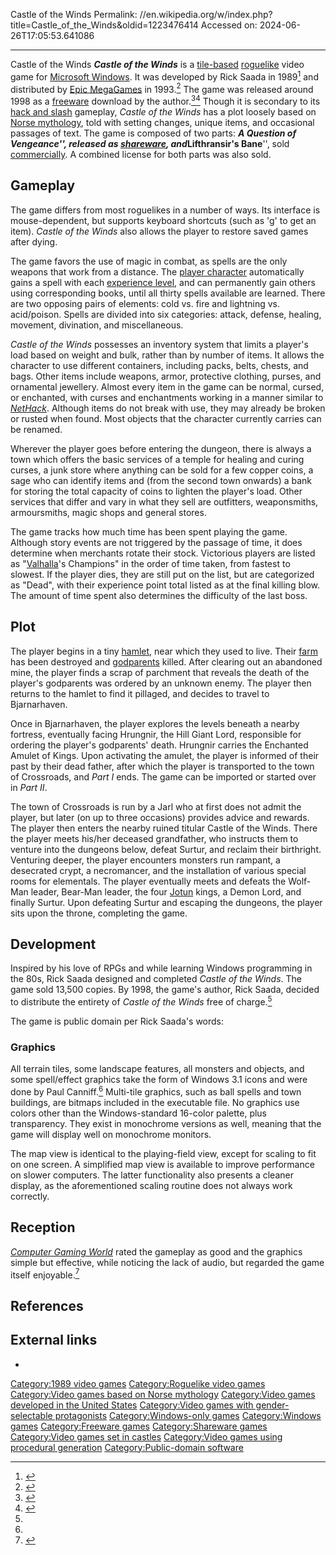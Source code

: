 Castle of the Winds
Permalink: //en.wikipedia.org/w/index.php?title=Castle_of_the_Winds&oldid=1223476414
Accessed on: 2024-06-26T17:05:53.641086



------
Castle of the Winds
{{Infobox video game
|title = Castle of the Winds II sequel
|image = Castle_of_the_Winds_II_Cover.jpg
|developer=SaadaSoft ([[Rick Saada]])
|publisher = [[Epic MegaGames]]
|artist = Paul Canniff
|released = 1989, 1992
|genre = [[Roguelike]]
|modes = [[Single-player]]
|platforms = [[Windows 3.x]]
}}
'''''Castle of the Winds''''' is a [[Tile-based game#Video games|tile-based]] [[roguelike]] video game for [[Microsoft Windows]]. It was developed by Rick Saada in 1989<ref name="gamasutra">{{cite web |url=http://www.gamasutra.com/view/news/103477/Playing_Catch_Up_Castle_of_the_Winds_Rick_Saada.php |title=Playing Catch Up: Castle of the Winds' Rick Saada |website=[[Gamasutra]] |first1=Alistair |last1=Wallis |date=2007-01-25 |access-date=2017-08-17}}</ref> and distributed by [[Epic Games|Epic MegaGames]] in 1993.<ref>{{cite web |url=http://www.g4tv.com/games/pc/8247/castle-of-the-winds/ |archive-url=https://web.archive.org/web/20160617110855/http://www.g4tv.com/games/pc/8247/castle-of-the-winds/ |archive-date=2016-06-17 |title=Castle of the Winds for PC |website=[[G4 (U.S. TV channel)|G4]] |access-date=2017-08-17 |url-status=dead}}</ref> The game was released around 1998 as a [[freeware]] download by the author.<ref name="odin-downloads">{{cite web |url=http://lkbm.ecritters.biz/cotw/download.html |title=The Temple of Odin: Downloads |access-date=2017-08-17}}</ref><ref name="saada">{{cite web |last=Saada |first=Rick |title=The Rick Saada Home Page |date=2005-09-20 |url=http://www.exmsft.com/~ricks/ |archive-url=https://web.archive.org/web/20110717071112/http://www.exmsft.com/~ricks/ |archive-date=2011-07-17 |access-date=2012-12-06}}</ref> Though it is secondary to its [[hack and slash]] gameplay, ''Castle of the Winds'' has a plot loosely based on [[Norse mythology]], told with setting changes, unique items, and occasional passages of text. The game is composed of two parts: '''''A Question of Vengeance''''', released as [[shareware]], and '''''Lifthransir's Bane''''', sold [[Commercial software|commercially]]. A combined license for both parts was also sold.

==Gameplay==
The game differs from most roguelikes in a number of ways. Its interface is mouse-dependent, but supports keyboard shortcuts (such as 'g' to get an item). ''Castle of the Winds'' also allows the player to restore saved games after dying.

The game favors the use of magic in combat, as spells are the only weapons that work from a distance. The [[player character]] automatically gains a spell with each [[Experience point|experience level]], and can permanently gain others using corresponding books, until all thirty spells available are learned. There are two opposing pairs of elements: cold vs. fire and lightning vs. acid/poison. Spells are divided into six categories: attack, defense, healing, movement, divination, and miscellaneous.

''Castle of the Winds'' possesses an inventory system that limits a player's load based on weight and bulk, rather than by number of items. It allows the character to use different containers, including packs, belts, chests, and bags. Other items include weapons, armor, protective clothing, purses, and ornamental jewellery. Almost every item in the game can be normal, cursed, or enchanted, with curses and enchantments working in a manner similar to ''[[NetHack]]''. Although items do not break with use, they may already be broken or rusted when found. Most objects that the character currently carries can be renamed.

Wherever the player goes before entering the dungeon, there is always a town which offers the basic services of a temple for healing and curing curses, a junk store where anything can be sold for a few copper coins, a sage who can identify items and (from the second town onwards) a bank for storing the total capacity of coins to lighten the player's load. Other services that differ and vary in what they sell are outfitters, weaponsmiths, armoursmiths, magic shops and general stores.

The game tracks how much time has been spent playing the game. Although story events are not triggered by the passage of time, it does determine when merchants rotate their stock. Victorious players are listed as "[[Valhalla]]'s Champions" in the order of time taken, from fastest to slowest. If the player dies, they are still put on the list, but are categorized as "Dead", with their experience point total listed as at the final killing blow. The amount of time spent also determines the difficulty of the last boss.

==Plot==
The player begins in a tiny [[hamlet (place)|hamlet]], near which they used to live. Their [[farm]] has been destroyed and [[godparent]]s killed. After clearing out an abandoned mine, the player finds a scrap of parchment that reveals the death of the player's godparents was ordered by an unknown enemy. The player then returns to the hamlet to find it pillaged, and decides to travel to Bjarnarhaven.

Once in Bjarnarhaven, the player explores the levels beneath a nearby fortress, eventually facing Hrungnir, the Hill Giant Lord, responsible for ordering the player's godparents' death. Hrungnir carries the Enchanted Amulet of Kings. Upon activating the amulet, the player is informed of their past by their dead father, after which the player is transported to the town of Crossroads, and ''Part I'' ends. The game can be imported or started over in ''Part II''.

The town of Crossroads is run by a Jarl who at first does not admit the player, but later (on up to three occasions) provides advice and rewards. The player then enters the nearby ruined titular Castle of the Winds. There the player meets his/her deceased grandfather, who instructs them to venture into the dungeons below, defeat Surtur, and reclaim their birthright. Venturing deeper, the player encounters monsters run rampant, a desecrated crypt, a necromancer, and the installation of various special rooms for elementals. The player eventually meets and defeats the Wolf-Man leader, Bear-Man leader, the four [[Jötunn|Jotun]] kings, a Demon Lord, and finally Surtur. Upon defeating Surtur and escaping the dungeons, the player sits upon the throne, completing the game.

==Development==
Inspired by his love of RPGs and while learning Windows programming in the 80s, Rick Saada designed and completed ''Castle of the Winds''. The game sold 13,500 copies. By 1998, the game's author, Rick Saada, decided to distribute the entirety of ''Castle of the Winds'' free of charge.<ref name="saada"/>

The game is public domain per Rick Saada's words: {{Blockquote|Rick Saada, creator of ''Castle of the Winds'', decided to give permission for anyone to distribute it for free. Epic doesn't have an ''exclusive'' license to sell it.<ref name="odin-downloads"/>}}

===Graphics===
All terrain tiles, some landscape features, all monsters and objects, and some spell/effect graphics take the form of Windows 3.1 icons and were done by Paul Canniff.<ref name="gamasutra" /> Multi-tile graphics, such as ball spells and town buildings, are bitmaps included in the executable file. No graphics use colors other than the Windows-standard 16-color palette, plus transparency. They exist in monochrome versions as well, meaning that the game will display well on monochrome monitors.

The map view is identical to the playing-field view, except for scaling to fit on one screen. A simplified map view is available to improve performance on slower computers. The latter functionality also presents a cleaner display, as the aforementioned scaling routine does not always work correctly.

==Reception==
''[[Computer Gaming World]]'' rated the gameplay as good and the graphics simple but effective, while noticing the lack of audio, but regarded the game itself enjoyable.<ref>{{Cite magazine |last=Miller |first=Chuck |date=January 1993 |title=That Gooey (GUI) feeling |url=https://archive.org/details/Computer_Gaming_World_Issue_102/page/n67 |magazine=[[Computer Gaming World]] |page=70}}</ref>

==References==
{{reflist}}

==External links==
* {{moby game|id=/castle-of-the-winds}}

[[Category:1989 video games]]
[[Category:Roguelike video games]]
[[Category:Video games based on Norse mythology]]
[[Category:Video games developed in the United States]]
[[Category:Video games with gender-selectable protagonists]]
[[Category:Windows-only games]]
[[Category:Windows games]]
[[Category:Freeware games]]
[[Category:Shareware games]]
[[Category:Video games set in castles]]
[[Category:Video games using procedural generation]]
[[Category:Public-domain software]]